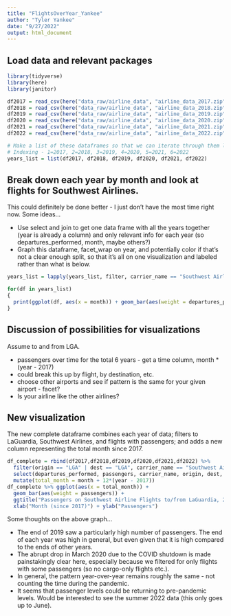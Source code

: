 ```yaml
---
title: "FlightsOverYear_Yankee"
author: "Tyler Yankee"
date: "9/27/2022"
output: html_document
---
```


## Load data and relevant packages
```r
library(tidyverse)
library(here)
library(janitor)

df2017 = read_csv(here("data_raw/airline_data", "airline_data_2017.zip")) %>% clean_names()
df2018 = read_csv(here("data_raw/airline_data", "airline_data_2018.zip")) %>% clean_names()
df2019 = read_csv(here("data_raw/airline_data", "airline_data_2019.zip")) %>% clean_names()
df2020 = read_csv(here("data_raw/airline_data", "airline_data_2020.zip")) %>% clean_names()
df2021 = read_csv(here("data_raw/airline_data", "airline_data_2021.zip")) %>% clean_names()
df2022 = read_csv(here("data_raw/airline_data", "airline_data_2022.zip")) %>% clean_names()

# Make a list of these dataframes so that we can iterate through them later
# Indexing - 1=2017, 2=2018, 3=2019, 4=2020, 5=2021, 6=2022
years_list = list(df2017, df2018, df2019, df2020, df2021, df2022)
```

## Break down each year by month and look at flights for Southwest Airlines.
This could definitely be done better - I just don't have the most time right now.
Some ideas...

* Use select and join to get one data frame with all the years together (year is already a column) and only relevant info for each year (so departures_performed, month, maybe others?)
* Graph this dataframe, facet_wrap on year, and potentially color if that's not a clear enough split, so that it's all on one visualization and labeled rather than what is below.
```r
years_list = lapply(years_list, filter, carrier_name == "Southwest Airlines Co.", passengers > 0)

for(df in years_list)
{
  print(ggplot(df, aes(x = month)) + geom_bar(aes(weight = departures_performed)))
}

```


## Discussion of possibilities for visualizations

Assume to and from LGA.

* passengers over time for the total 6 years - get a time column, month * (year - 2017)
* could break this up by flight, by destination, etc.
* choose other airports and see if pattern is the same for your given airport - facet?
* Is your airline like the other airlines?

## New visualization
The new complete dataframe combines each year of data; filters to LaGuardia, Southwest Airlines, and flights with passengers; and adds a new column representing the total month since 2017.
```r
df_complete = rbind(df2017,df2018,df2019,df2020,df2021,df2022) %>%
  filter(origin == "LGA" | dest == "LGA", carrier_name == "Southwest Airlines Co.", passengers > 0) %>%
  select(departures_performed, passengers, carrier_name, origin, dest, year, month) %>%
  mutate(total_month = month + 12*(year - 2017))
df_complete %>% ggplot(aes(x = total_month)) + 
  geom_bar(aes(weight = passengers)) + 
  ggtitle("Passengers on Southwest Airline Flights to/from LaGuardia, 2017-2022") +
  xlab("Month (since 2017)") + ylab("Passengers")
```

Some thoughts on the above graph...

* The end of 2019 saw a particularly high number of passengers. The end of each year was high in general, but even given that it is high compared to the ends of other years.
* The abrupt drop in March 2020 due to the COVID shutdown is made painstakingly clear here, especially because we filtered for only flights with some passengers (so no cargo-only flights etc.).
* In general, the pattern year-over-year remains roughly the same - not counting the time during the pandemic.
* It seems that passenger levels could be returning to pre-pandemic levels. Would be interested to see the summer 2022 data (this only goes up to June).